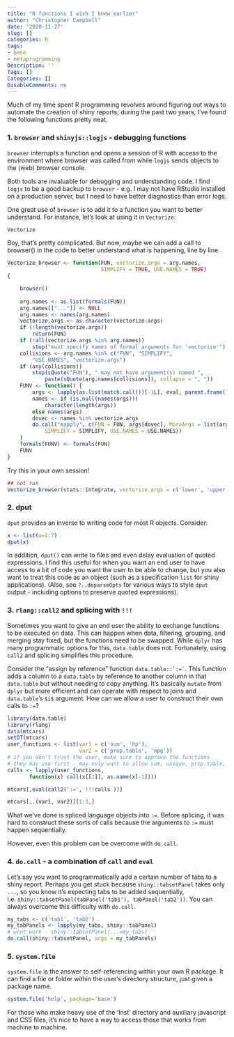 ```yaml
---
title: "R functions I wish I knew earlier"
author: "Christopher Campbell"
date: '2020-11-27'
slug: []
categories: R
tags:
- base
- metaprogramming
Description: ''
Tags: []
Categories: []
DisableComments: no
---
```


Much of my time spent R programming revolves around figuring out ways to automate the creation of shiny reports; during the past two years, I've found the following functions pretty neat.

### 1. `browser` and `shinyjs::logjs` - debugging functions

`browser` interrupts a function and opens a session of R with access to the environment where browser was called from while `logjs` sends objects to the (web) browser console.

Both tools are invaluable for debugging and understanding code. I find `logjs` to be a good backup to `browser` - e.g. I may not have RStudio installed on a production server, but I need to have better diagnostics than error logs. 

One great use of `browser` is to add it to a function you want to better understand. For instance, let's look at using it in `Vectorize`:

```r
Vectorize
```

Boy, that's pretty complicated. But now, maybe we can add a call to browser() in the code to better understand what is happening, line by line.

```r
Vectorize_browser <- function(FUN, vectorize.args = arg.names, 
                              SIMPLIFY = TRUE, USE.NAMES = TRUE) 
{

    browser()
  
    arg.names <- as.list(formals(FUN))
    arg.names[["..."]] <- NULL
    arg.names <- names(arg.names)
    vectorize.args <- as.character(vectorize.args)
    if (!length(vectorize.args)) 
        return(FUN)
    if (!all(vectorize.args %in% arg.names)) 
        stop("must specify names of formal arguments for 'vectorize'")
    collisions <- arg.names %in% c("FUN", "SIMPLIFY", 
        "USE.NAMES", "vectorize.args")
    if (any(collisions)) 
        stop(sQuote("FUN"), " may not have argument(s) named ", 
            paste(sQuote(arg.names[collisions]), collapse = ", "))
    FUNV <- function() {
        args <- lapply(as.list(match.call())[-1L], eval, parent.frame())
        names <- if (is.null(names(args))) 
            character(length(args))
        else names(args)
        dovec <- names %in% vectorize.args
        do.call("mapply", c(FUN = FUN, args[dovec], MoreArgs = list(args[!dovec]), 
            SIMPLIFY = SIMPLIFY, USE.NAMES = USE.NAMES))
    }
    formals(FUNV) <- formals(FUN)
    FUNV
}

```

Try this in your own session!

```r
## not run
Vectorize_browser(stats::integrate, vectorize.args = c('lower', 'upper'))
```


### 2. dput

`dput` provides an inverse to writing code for most R objects. Consider:

```r
x <- list(a=1:7)
dput(x)
```

In addition, `dput()` can write to files and even delay evaluation of quoted expressions. I find this useful for when you want an end user to have access to a bit of code you want the user to be able to change, but you also want to treat this code as an object (such as a specification `list` for shiny applications). (Also, see `?..deparseOpts` for various ways to style `dput` output - including options to preserve quoted expressions).

### 3. `rlang::call2` and splicing with `!!!`

Sometimes you want to give an end user the ability to exchange functions to be executed on data. This can happen when data, filtering, grouping, and merging stay fixed, but the functions need to be swapped. While `dplyr` has many programmatic options for this, `data.table` does not. Fortunately, using `call2` and splicing simplifies this procedure. 

Consider the "assign by reference" function ``data.table::`:=` ``. This function adds a column to a `data.table` by reference to another column in that `data.table` but without needing to copy anything. It's basically `mutate` from `dplyr` but more efficient and can operate with respect to joins and `data.table`'s `$i$` argument. How can we allow a user to construct their own calls to `:=`?

```r
library(data.table)
library(rlang)
data(mtcars)
setDT(mtcars)
user_functions <- list(var1 = c('sum', 'hp'), 
                       var2 = c('prop.table', 'mpg')) 
# if you don't trust the user, make sure to approve the functions 
# they may use first - may only want to allow sum, unique, prop.table, etc...
calls <- lapply(user_functions, 
       function(x) call(x[[1]], as.name(x[-1])))

mtcars[,eval(call2(':=', !!!calls ))]

```

```r
mtcars[,.(var1, var2)][1:3,]
```

What we've done is spliced language objects into `:=`. Before splicing, it was hard to construct these sorts of calls because the arguments to `:=` must happen sequentially. 

However, even this problem can be overcome with `do.call`.

### 4. `do.call` - a combination of `call` and `eval`

Let's say you want to programmatically add a certain number of tabs to a shiny report. Perhaps you get stuck because `shiny::tabsetPanel` takes only `...`, so you know it's expecting tabs to be added sequentially, i.e. `shiny::tabsetPanel(tabPanel('tab1'), tabPanel('tab2'))`. You can always overcome this difficulty with `do.call`. 

```r
my_tabs <- c('tab1', 'tab2')
my_tabPanels <- lapply(my_tabs, shiny::tabPanel)
# wont work - shiny::tabsetPanel(...=my_tabs)
do.call(shiny::tabsetPanel, args = my_tabPanels)

```

### 5. `system.file`

`system.file` is the answer to self-referencing within your own R package. It can find a file or folder within the user's directory structure, just given a package name.

```r
system.file('help', package='base')
```

For those who make heavy use of the 'Inst' directory and auxiliary javascript and CSS files, it's nice to have a way to access those that works from machine to machine.


